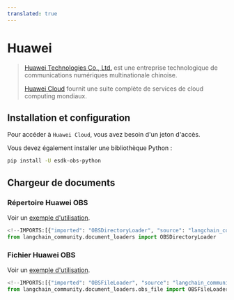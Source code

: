 ```yaml
---
translated: true
---
```


# Huawei

>[Huawei Technologies Co., Ltd.](https://www.huawei.com/) est une entreprise technologique de communications numériques multinationale chinoise.
>
>[Huawei Cloud](https://www.huaweicloud.com/intl/en-us/product/) fournit une suite complète de services de cloud computing mondiaux.

## Installation et configuration

Pour accéder à `Huawei Cloud`, vous avez besoin d'un jeton d'accès.

Vous devez également installer une bibliothèque Python :

```bash
pip install -U esdk-obs-python
```

## Chargeur de documents

### Répertoire Huawei OBS

Voir un [exemple d'utilisation](/docs/integrations/document_loaders/huawei_obs_directory).

```python
<!--IMPORTS:[{"imported": "OBSDirectoryLoader", "source": "langchain_community.document_loaders", "docs": "https://api.python.langchain.com/en/latest/document_loaders/langchain_community.document_loaders.obs_directory.OBSDirectoryLoader.html", "title": "Huawei"}]-->
from langchain_community.document_loaders import OBSDirectoryLoader
```

### Fichier Huawei OBS

Voir un [exemple d'utilisation](/docs/integrations/document_loaders/huawei_obs_file).

```python
<!--IMPORTS:[{"imported": "OBSFileLoader", "source": "langchain_community.document_loaders.obs_file", "docs": "https://api.python.langchain.com/en/latest/document_loaders/langchain_community.document_loaders.obs_file.OBSFileLoader.html", "title": "Huawei"}]-->
from langchain_community.document_loaders.obs_file import OBSFileLoader
```
